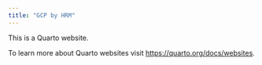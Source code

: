 ```yaml
---
title: "GCP by HRM"
---
```


This is a Quarto website.

To learn more about Quarto websites visit <https://quarto.org/docs/websites>.
